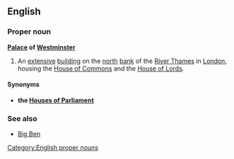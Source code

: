 ==English==
===Proper noun===
{{wikipedia}}
'''[[Palace]] of [[Westminster]]'''

#An [[extensive]] [[building]] on the [[north]] [[bank]] of the [[River Thames]] in [[London]], housing the [[House of Commons]] and the [[House of Lords]].

====Synonyms====
*'''the [[Houses of Parliament]]'''

===See also===
*[[Big Ben]]

[[Category:English proper nouns]]